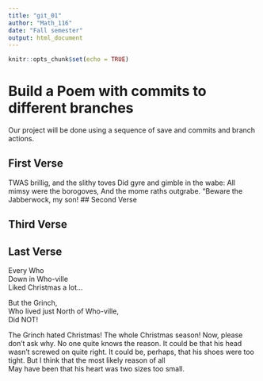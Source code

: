 ---
title: "git_01"
author: "Math_116"
date: "Fall semester"
output: html_document
---

```{r setup, include=FALSE}
knitr::opts_chunk$set(echo = TRUE)
```
# Build a Poem with commits to different branches
Our project will be done using a sequence of save and commits and branch actions.
<!-- Do not modify or change any text in "!--" bracketed areas such as this --- these are instructions to
you, if you change any of this the git program will notice it and compromise your git merging strategy !-->

## First Verse 
<!--Put the first five lines of a poem by Lewis Carrol in this section!-->
TWAS brillig, and the slithy toves
Did gyre and gimble in the wabe:
All mimsy were the borogoves,
And the mome raths outgrabe.
 "Beware the Jabberwock, my son!
## Second Verse
<!--Put the first five lines of a poem by Robert Frost here!-->

## Third Verse
<!--Put the first two verses of The Walrus and the Carpenter here!-->

## Last Verse
<!--Put a short poem of your choice 8-20 lines,here!-->
Every Who         
Down in Who-ville         
Liked Christmas a lot...       
        
But the Grinch,                     
Who lived just North of Who-ville,      
Did NOT!        
                   
The Grinch hated Christmas! The whole Christmas season! 
Now, please don't ask why. No one quite knows the reason. 
It could be that his head wasn't screwed on quite right. 
It could be, perhaps, that his shoes were too tight. 
But I think that the most likely reason of all     
May have been that his heart was two sizes too small.  